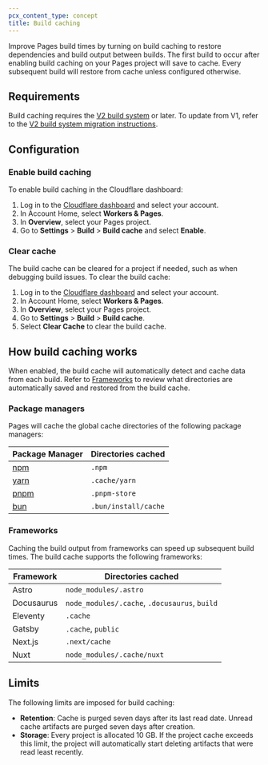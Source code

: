 ```yaml
---
pcx_content_type: concept
title: Build caching
---
```


Improve Pages build times by turning on build caching to restore dependencies and build output between builds. The first build to occur after enabling build caching on your Pages project will save to cache. Every subsequent build will restore from cache unless configured otherwise.

## Requirements

Build caching requires the [V2 build system](/pages/configuration/build-image/#v2-build-system) or later. To update from V1, refer to the [V2 build system migration instructions](/pages/configuration/build-image/#v1-to-v2-migration).

## Configuration

### Enable build caching

To enable build caching in the Cloudflare dashboard:

1. Log in to the [Cloudflare dashboard](https://dash.cloudflare.com) and select your account.
2. In Account Home, select **Workers & Pages**.
3. In **Overview**, select your Pages project.
4. Go to **Settings** > **Build** > **Build cache** and select **Enable**.

### Clear cache

The build cache can be cleared for a project if needed, such as when debugging build issues. To clear the build cache:

1. Log in to the [Cloudflare dashboard](https://dash.cloudflare.com) and select your account.
2. In Account Home, select **Workers & Pages**.
3. In **Overview**, select your Pages project.
4. Go to **Settings** > **Build** > **Build cache**.
5. Select **Clear Cache** to clear the build cache.

## How build caching works

When enabled, the build cache will automatically detect and cache data from each build. Refer to [Frameworks](/pages/configuration/build-caching/#frameworks) to review what directories are automatically saved and restored from the build cache.

### Package managers

Pages will cache the global cache directories of the following package managers:

| Package Manager               | Directories cached   |
| ----------------------------- | -------------------- |
| [npm](https://www.npmjs.com/) | `.npm`               |
| [yarn](https://yarnpkg.com/)  | `.cache/yarn`        |
| [pnpm](https://pnpm.io/)      | `.pnpm-store`        |
| [bun](https://bun.sh/)        | `.bun/install/cache` |

### Frameworks

Caching the build output from frameworks can speed up subsequent build times. The build cache supports the following frameworks:

| Framework  | Directories cached                            |
| ---------- | --------------------------------------------- |
| Astro      | `node_modules/.astro`                         |
| Docusaurus | `node_modules/.cache`, `.docusaurus`, `build` |
| Eleventy   | `.cache`                                      |
| Gatsby     | `.cache`, `public`                            |
| Next.js    | `.next/cache`                                 |
| Nuxt       | `node_modules/.cache/nuxt`                    |

## Limits

The following limits are imposed for build caching:

- **Retention**: Cache is purged seven days after its last read date. Unread cache artifacts are purged seven days after creation.
- **Storage**: Every project is allocated 10 GB. If the project cache exceeds this limit, the project will automatically start deleting artifacts that were read least recently.
